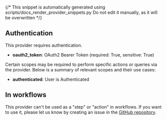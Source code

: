 {/* This snippet is automatically generated using scripts/docs_render_provider_snippets.py 
Do not edit it manually, as it will be overwritten */}

## Authentication
This provider requires authentication.
- **oauth2_token**: OAuth2 Bearer Token (required: True, sensitive: True)

Certain scopes may be required to perform specific actions or queries via the provider. Below is a summary of relevant scopes and their use cases:
- **authenticated**: User is Authenticated  



## In workflows

This provider can't be used as a "step" or "action" in workflows. If you want to use it, please let us know by creating an issue in the [GitHub repository](https://github.com/keephq/keep/issues).


